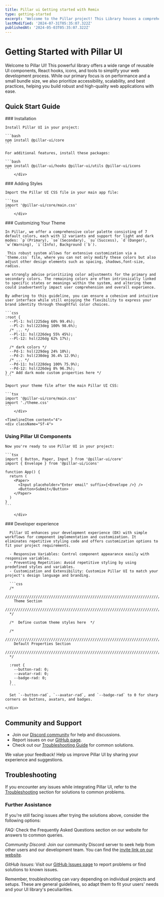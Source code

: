 ```yaml
---
title: Pillar ui Getting started with Remix
type: getting-started
excerpt: 'Welcome to the Pillar project! This Library houses a comprehensive collection of reusable UI components, React hooks, Icons, and other tools designed to enhance modern web development. With a focus on accessibility, scalability, and best practices, Pillar streamlines the development process and empowers you to build robust, high-quality web applications.'
lastModified: '2024-07-31T05:35:07.322Z'
publishedAt: '2024-05-03T05:35:07.322Z'
---
```


# Getting Started with Pillar UI

Welcome to Pillar UI! This powerful library offers a wide range of reusable UI components, React hooks, icons, and tools to simplify your web development process. While our primary focus is on performance and a small bundle size, we also prioritize accessibility, scalability, and best practices, helping you build robust and high-quality web applications with ease.

## Quick Start Guide

<Timeline>
  <TimelineItem content="1">
    <div className="Sf-4">
### Installation

    Install Pillar UI in your project:

    ```bash
    npm install @pillar-ui/core
    ```

    For additional features, install these packages:

    ```bash
    npm install @pillar-ui/hooks @pillar-ui/utils @pillar-ui/icons
    ```
        </div>

  </TimelineItem>
   <TimelineItem content='2'>
    <div className="Sf-4">
### Adding Styles

    Import the Pillar UI CSS file in your main app file:

    ```tsx
    import '@pillar-ui/core/main.css'
    ```
        </div>

  </TimelineItem>
     <TimelineItem content='3'>
    <div className="Sf-4">
### Customizing Your Theme

    In Pillar, we offer a comprehensive color palette consisting of 7 default colors, each with 12 variants and support for light and dark modes: `p`(Primary), `se`(Secondary), `su`(Success), `d`(Danger), `w`(Warning), `i`(Info), Background (`b`).

     This robust system allows for extensive customization via a `theme.css` file, where you can not only modify these colors but also adjust other design elements such as spacing, shadows,font-size, radius.

    we strongly advise prioritizing color adjustments for the primary and secondary colors. The remaining colors are often intrinsically linked to specific states or meanings within the system, and altering them could inadvertently impact user comprehension and overall experience.

    By adhering to this guideline, you can ensure a cohesive and intuitive user interface while still enjoying the flexibility to express your brand identity through thoughtful color choices.

    ```css
    :root {
      --Pl-1: hsl(225deg 60% 99.4%);
      --Pl-2: hsl(223deg 100% 98.6%);
      /* ... */
      --Pl-11: hsl(226deg 55% 45%);
      --Pl-12: hsl(226dg 62% 17%);

      /* dark colors */
      --Pd-1: hsl(229deg 24% 10%);
      --Pd-2: hsl(230deg 36.4% 12.9%);
      /* ... */
      --Pd-11: hsl(228deg 100% 75.9%);
      --Pd-12: hsl(226deg 8% 96.3%);
    } /* Add dark mode custom properties here */
    ```

    Import your theme file after the main Pillar UI CSS:

    ```tsx
    import '@pillar-ui/core/main.css'
    import './theme.css'
    ```
        </div>

  </TimelineItem>

    <TimelineItem content="4">
    <div className="Sf-4">

### Using Pillar UI Components

    Now you're ready to use Pillar UI in your project:

    ```tsx
    import { Button, Paper, Input } from '@pillar-ui/core'
    import { Envelope } from '@pillar-ui/icons'

    function App() {
      return (
        <Paper>
          <Input placeholder="Enter email" suffix={<Envelope />} />
          <Button>Submit</Button>
        </Paper>
      )
    }
    ```

        </div>

  </TimelineItem>
      <TimelineItem content="5">
    <div className="Sf-4">
### Developer experience

      Pillar UI enhances your development experience (DX) with simple workflows for component implementation and customization. It eliminates repetitive styling code and offers customization options to fit your project requirements.

      - Responsive Variables: Control component appearance easily with responsive variables.
      - Preventing Repetition: Avoid repetitive styling by using predefined styles and variables.
      - Customization and Extensibility: Customize Pillar UI to match your project's design language and branding.

      ```css
      /*
      //////////////////////////////////////////////////////////////////////////////////////////////////
        Theme Section
      //////////////////////////////////////////////////////////////////////////////////////////////////
      */

      /*  Define custom theme styles here  */

      /*
      //////////////////////////////////////////////////////////////////////////////////////////////////
        Default Properties Section
      //////////////////////////////////////////////////////////////////////////////////////////////////
      */

      :root {
        --button-rad: 0;
        --avatar-rad: 0;
        --badge-rad: 0;
      }
      ```

      Set `--button-rad`, `--avatar-rad`, and `--badge-rad` to 0 for sharp corners on buttons, avatars, and badges.

    </div>

  </TimelineItem>
</Timeline>

## Community and Support

- Join our [Discord community](https://discord.gg/GvB865nE) for help and discussions.
- Report issues on our [GitHub page](https://github.com/HamzaAmar/pillar-ui/issues).
- Check out our [Troubleshooting Guide](http://localhost:3001/docs/troubleshooting) for common solutions.

We value your feedback! Help us improve Pillar UI by sharing your experience and suggestions.

## Troubleshooting

If you encounter any issues while integrating Pillar UI, refer to the [Troubleshooting](http://localhost:3001/docs/troubleshooting) section for solutions to common problems.

### Further Assistance

If you're still facing issues after trying the solutions above, consider the following options:

_FAQ:_ Check the Frequently Asked Questions section on our website for answers to common queries.

_Community Discord:_ Join our community Discord server to seek help from other users and our development team. You can find the [invite link on our website](https://discord.gg/GvB865nE).

_GitHub Issues:_ Visit our [GitHub Issues page](https://github.com/HamzaAmar/pillar-ui/issues) to report problems or find solutions to known issues.

Remember, troubleshooting can vary depending on individual projects and setups. These are general guidelines, so adapt them to fit your users' needs and your UI library's peculiarities.
